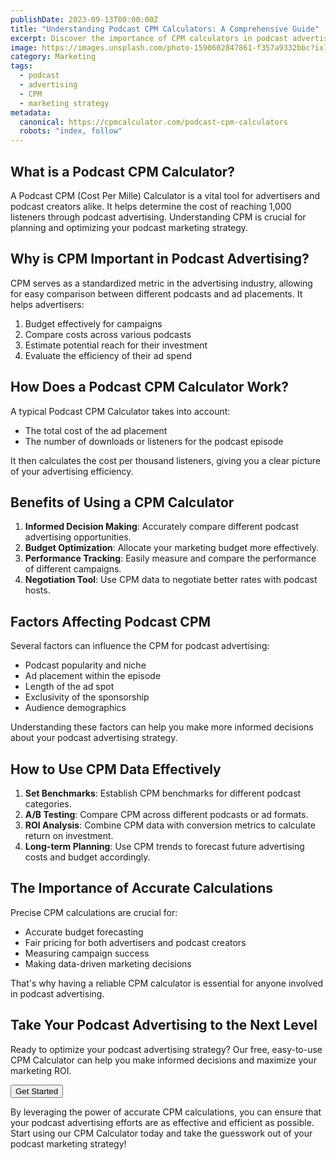 ```yaml
---
publishDate: 2023-09-13T00:00:00Z
title: "Understanding Podcast CPM Calculators: A Comprehensive Guide"
excerpt: Discover the importance of CPM calculators in podcast advertising and how they can optimize your marketing strategy.
image: https://images.unsplash.com/photo-1590602847861-f357a9332bbc?ixlib=rb-4.0.3&ixid=M3wxMjA3fDB8MHxwaG90by1wYWdlfHx8fGVufDB8fHx8fA%3D%3D&auto=format&fit=crop&w=1650&q=80
category: Marketing
tags:
  - podcast
  - advertising
  - CPM
  - marketing strategy
metadata:
  canonical: https://cpmcalculator.com/podcast-cpm-calculators
  robots: "index, follow"
---
```



## What is a Podcast CPM Calculator?

A Podcast CPM (Cost Per Mille) Calculator is a vital tool for advertisers and podcast creators alike. It helps determine the cost of reaching 1,000 listeners through podcast advertising. Understanding CPM is crucial for planning and optimizing your podcast marketing strategy.

## Why is CPM Important in Podcast Advertising?

CPM serves as a standardized metric in the advertising industry, allowing for easy comparison between different podcasts and ad placements. It helps advertisers:

1. Budget effectively for campaigns
2. Compare costs across various podcasts
3. Estimate potential reach for their investment
4. Evaluate the efficiency of their ad spend

## How Does a Podcast CPM Calculator Work?

A typical Podcast CPM Calculator takes into account:

- The total cost of the ad placement
- The number of downloads or listeners for the podcast episode

It then calculates the cost per thousand listeners, giving you a clear picture of your advertising efficiency.

## Benefits of Using a CPM Calculator

1. **Informed Decision Making**: Accurately compare different podcast advertising opportunities.
2. **Budget Optimization**: Allocate your marketing budget more effectively.
3. **Performance Tracking**: Easily measure and compare the performance of different campaigns.
4. **Negotiation Tool**: Use CPM data to negotiate better rates with podcast hosts.

## Factors Affecting Podcast CPM

Several factors can influence the CPM for podcast advertising:

- Podcast popularity and niche
- Ad placement within the episode
- Length of the ad spot
- Exclusivity of the sponsorship
- Audience demographics

Understanding these factors can help you make more informed decisions about your podcast advertising strategy.

## How to Use CPM Data Effectively

1. **Set Benchmarks**: Establish CPM benchmarks for different podcast categories.
2. **A/B Testing**: Compare CPM across different podcasts or ad formats.
3. **ROI Analysis**: Combine CPM data with conversion metrics to calculate return on investment.
4. **Long-term Planning**: Use CPM trends to forecast future advertising costs and budget accordingly.

## The Importance of Accurate Calculations

Precise CPM calculations are crucial for:

- Accurate budget forecasting
- Fair pricing for both advertisers and podcast creators
- Measuring campaign success
- Making data-driven marketing decisions

That's why having a reliable CPM calculator is essential for anyone involved in podcast advertising.

## Take Your Podcast Advertising to the Next Level

Ready to optimize your podcast advertising strategy? Our free, easy-to-use CPM Calculator can help you make informed decisions and maximize your marketing ROI.

<div class="text-center mt-8">
  <Button  href="/" class="btn-primary bg-blue-500 ">Get Started</Button>
</div>

By leveraging the power of accurate CPM calculations, you can ensure that your podcast advertising efforts are as effective and efficient as possible. Start using our CPM Calculator today and take the guesswork out of your podcast marketing strategy!
